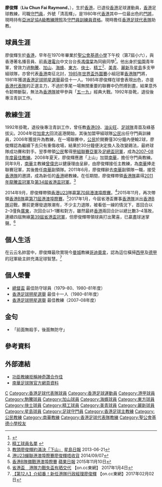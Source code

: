 {{Football manager infobox
| playername  = 廖俊輝 <br> Liu Chun Fai
| image       = Liu Chun Fai.JPG
| image_size  = 250 
| fullname    = 廖俊輝
| nickname    = 清高輝、輝哥
| birth_date  = {{birth date and age|1956|12|8}}
| birth_place = {{HKG-1959}}
| height      = {{height|m=1.80}}
| position    = [[守門員|守門員]]
| currentclub = [[香港足球代表隊|香港代表隊]] (助教)
| clubnumber     =
| youthyears     = 
| youthclubs     = 
| years1 = 1978–1979
| clubs1 = [[宏輝駒騰|駒騰]]
| caps1  = 
| goals1 = 
| years2 = 1979–1981
| clubs2 = [[加山|加山]]
| caps2  = 
| goals2 = 
| years3 = 1981–1983
| clubs3 = [[海蜂足球隊|海峰]]
| caps3  = 
| goals3 = 
| years4 = 1983–1984
| clubs4 = [[東方足球隊|東方]]
| caps4  = 
| goals4 = 
| years5 = 1984–1985
| clubs5 = [[俠士足球隊|俠士]]
| caps5  =
| goals5 = 
| years6 = 1985–1986
| clubs6 = [[精工體育會|精工]]
| caps6  = 
| goals6 = 
| years7 = 1987–1988
| clubs7 = [[美青|美青]]
| caps7  = 
| goals7 = 
| years8 = 1988–1991
| clubs8 = [[保濟足球隊|麗新]]
| caps8  = 
| goals8 = 
| years9 = 1991–1992
| clubs9 = [[星島體育會|星島]]
| caps9  = 
| goals9 = 
| nationalyears1 = 198x–198x
| nationalteam1  = [[香港足球代表隊|香港]]
| nationalcaps1  = 
| nationalgoals1 =
| manageryears1  = 2006–2008
| managerclubs1  = [[公民足球隊|公民]]
| manageryears2  = 2008–2011
| managerclubs2  = [[南華足球隊|南華]]
| manageryears3  = 2011–2012
| managerclubs3  = [[香港足球代表隊|香港]] (暫代)
| manageryears4  = 2012–2013
| managerclubs4  = [[南華足球隊|南華]]
| manageryears5  = 2013–2018
| managerclubs5  = [[香港足球代表隊|香港]] (助教)
| manageryears6  = 2018–2019
| managerclubs6  = [[香港足球代表隊|香港]]
}}

'''廖俊輝'''（'''Liu Chun Fai Raymond'''，{{bd|1956年|12月8日|||L廖}}），生於[[香港|香港]]，已退役[[香港|香港]]足球運動員，[[香港|香港]]足球教練，司職[[守門員|守門員]]，外號「清高輝」，是1980年代[[香港|香港]]其中一位最出色的[[門將|門將]]，現時持有[[亞洲足球協會|亞洲足協A級教練牌照]]及[[亞洲足球協會|守門員訓練員資格]]。現時擔任[[香港足球代表隊|香港足球代表隊]]助教。

==球員生涯==
廖俊輝生於[[香港|香港]]，早年在1970年畢業於[[聖公會基德小學|聖公會基德小學]]下午校（第7屆小六），與香港著名播音員、前[[香港電台|香港電台]]中文台台長[[馮偉棠|馮偉棠]]為同級同學<ref name="1970年聖公會基德小學下午校第7屆小六，紅圈者為廖俊輝">{{Cite web |url=https://drive.google.com/file/d/1mLG2e53WsOvZ20w8L6dtWa51RV1eGRh3/view?usp=sharing |title=1970年聖公會基德小學下午校第7屆小六，紅圈者為廖俊輝 |access-date=2019-01-16 |archive-date=2021-11-13 |archive-url=https://web.archive.org/web/20211113092940/https://drive.google.com/file/d/1mLG2e53WsOvZ20w8L6dtWa51RV1eGRh3/view?usp=sharing }}</ref>。他出身於[[愉園體育會|愉園]]青年軍，曾效力過[[宏輝駒騰|駒騰]]、[[加山|加山]]、[[海蜂足球隊|海蜂]]、[[東方足球隊|東方]]、[[俠士足球隊|俠士]]、[[精工足球隊|精工]]<ref>[http://albertchh.sinaman.com/seiko_main.htm 精工球員名單] {{webarchive|url=https://web.archive.org/web/20080526033900/http://albertchh.sinaman.com/seiko_main.htm |date=2008-05-26 }}</ref>、[[美孚青年足球隊|美青]]、[[保濟足球隊|麗新]]及[[星島體育會|星島]]多支甲組球隊，亦曾代表[[香港足球代表隊|香港]]南征北討，[[1986年世界盃足球賽|1985年世界盃外圍賽]]小組冠軍[[香港足球代表隊|香港隊]]門將，1981年獲選[[香港足球明星選舉|香港足球明星選舉]]最佳十一人。1985年廖俊輝在球會表現出色，亦是[[香港足球代表隊|香港代表隊]]的正選主力，不過於季尾一場無關重要的聯賽中仍然搏到盡，結果意外令韌帶斷裂，無法為[[香港足球代表隊|香港隊]]披甲參與「[[五一九事件|五一九]]」經典大戰。1992年掛靴，退役後專注青訓工作。

==教練生涯==
1992年掛靴，退役後專注青訓工作，曾任教[[香港09|香港09]]、[[油尖旺足球隊|油尖旺]]、[[黃大仙足球隊|足球隊]]青苗及綠基拔尖。2004年從[[加拿大|加拿大]]回流返港開始，其後加盟甲組球隊[[公民足球隊|公民]]出任守門員訓練員，2006年獲提升為教練，在一場聯賽中，[[公民足球隊|公民]]於開賽僅30分鐘內便輸2球，廖俊輝認為繼續下去只有重傷收場，結果於30分鐘便決定換人及改變踢法，最終球隊成功賽和對手。翌季帶領[[公民足球隊|公民]]奪得[[2007–08年香港甲組足球聯賽|甲組聯賽亞軍]]及[[香港足總盃|足總盃冠軍]]，成為[[香港足球明星選舉|2007–08年度最佳教練]]。2008年夏天，廖俊輝應邀「上山」加盟[[南華足球隊|南華]]，擔任守門員教練。同年9月，[[南華足球隊|南華]]主教練[[曾偉忠|曾偉忠]]以健康理由呈辭，由廖俊輝接任主教練，為[[南華足球隊|南華]]捧走聯賽冠軍，其後擔任[[南華足球隊|南華]]副領隊。2011年6月，廖俊輝辭去[[南華足球隊|南華]]副領隊一職，接受[[香港足球代表隊|香港隊]]的邀請，成為新任的[[香港足球代表隊|香港]]總教練。在任期間，廖俊輝帶領[[香港足球代表隊|香港隊]]贏得[[2011年龍騰盃國際足球邀請賽|2011年龍騰盃冠軍]]及[[第34屆省港盃|第34屆省港盃冠軍]]。<ref>[http://news.singtao.ca/vancouver/2013-06-21/sports1371799953d4556389.html 教頭廖俊輝約滿決「下山」]{{Dead link|date=2019年10月 |bot=InternetArchiveBot |fix-attempted=yes }} [[星島日報|星島日報]] 2013-06-21</ref> 

2014年9月，廖俊輝帶領[[香港奧運足球代表隊|香港U23]]隊贏[[港澳埠際足球賽|第70屆港澳埠際賽]]。<ref>[http://football.on.cc/cnt/news/newc/20140907/fbnewc0124x0.html 港U23蟬聯港澳埠際賽廖俊輝唔收貨] {{Wayback|url=http://football.on.cc/cnt/news/newc/20140907/fbnewc0124x0.html |date=20151125203809 }} 2014/09/07</ref>2015年11月，再次帶領[[香港足球代表隊|香港B隊]]贏[[港澳埠際足球賽|第71屆港澳埠際賽]]。<ref>[http://hk.apple.nextmedia.com/sports/art/20151110/19366634 香港B隊備戰港澳埠際賽] {{Wayback|url=http://hk.apple.nextmedia.com/sports/art/20151110/19366634 |date=20151125231735 }} [[蘋果日報|蘋果日報]] 2015年11月10日</ref>2017年1月，今屆省港盃賽事[[香港足球代表隊|香港隊]]派出[[香港足球代表隊|香港B隊]]迎戰，賽前更爆發退隊潮有，不少主力退隊，被看低一線的情況下，首回合以2–3僅負[[省港盃|廣東]]，次回合以1–1賽和對方，雖然最終[[香港足球代表隊|香港]]兩回合計以總比數3–4落敗，連續四屆無緣[[第39屆省港盃|第39屆省港盃冠軍]]，但廖俊輝帶領球員打出驚喜，已贏盡球迷掌聲。<ref>[http://hk.on.cc/hk/bkn/cnt/sport/20170104/bkn-20170104215635240-0104_00882_001.html?eventsection=hk_sport&eventid=4028828d4d9a0d6f014dc43e82ec5983 省港盃　港隊力戰失盃有晒交代] {{Wayback|url=http://hk.on.cc/hk/bkn/cnt/sport/20170104/bkn-20170104215635240-0104_00882_001.html?eventsection=hk_sport&eventid=4028828d4d9a0d6f014dc43e82ec5983 |date=20170105181206 }}【on.cc東網】 2017年1月4日</ref>

==個人生活==
在云云名帥當中，廖俊輝最欣賞現今[[曼徹斯特城足球會|曼城]]教練[[佩普·瓜迪奥拉|哥迪奧拿]]，認為這位橫掃[[西甲|西甲]]及[[德甲|德甲]]的冠軍級主帥充滿足球智慧。<ref>[http://hk.on.cc/hk/bkn/cnt/sport/20170202/bkn-20170202000504458-0202_00882_001.html 【第12人】介紹番！新任港隊行政經理廖俊輝] {{Wayback|url=http://hk.on.cc/hk/bkn/cnt/sport/20170202/bkn-20170202000504458-0202_00882_001.html |date=20170925133140 }} 【on.cc東網】2017年02月02日</ref>

==個人榮譽==
* [[總督盃|總督盃]] 最佳防守球員（1979–80、1980–81年度）
* [[香港足球明星選舉|香港足球明星選舉]] 最佳十一人（1980–81年度）
* [[香港足球明星選舉|香港足球明星選舉]] 最佳教練（2007–08年度）

==金句==
* 「前面無殺手，後面無防守」

==參考資料==
{{reflist}}

==外部連結==
* [http://hk.sports.yahoo.com/080518/42/2u6gb.html 功臣教練拒稱神奇讚合作佳] {{Wayback|url=http://hk.sports.yahoo.com/080518/42/2u6gb.html |date=20080523091301 }}
* [http://www.southchinafc.com/template?series=4&article=3387 南華足球隊官方網頁資料] {{Wayback|url=http://www.southchinafc.com/template?series=4&article=3387 |date=20081024043144 }}

{{2013年東亞運足球香港隊}}
{{香港足球明星選舉最佳教練}}
{{1980-81年香港足球明星選舉最佳十一人}}

{{DEFAULTSORT:Liu Chun Fai}}
[[Category:廖姓|C]]
[[Category:香港足球代表隊球員|Category:香港足球代表隊球員]]
[[Category:香港足球運動員|Category:香港足球運動員]]
[[Category:港甲球員|Category:港甲球員]]
[[Category:駒騰球員|Category:駒騰球員]]
[[Category:加山球員|Category:加山球員]]
[[Category:海蜂球員|Category:海蜂球員]]
[[Category:東方球員|Category:東方球員]]
[[Category:俠士球員|Category:俠士球員]]
[[Category:精工球員|Category:精工球員]]
[[Category:美青球員|Category:美青球員]]
[[Category:麗新球員|Category:麗新球員]]
[[Category:星島球員|Category:星島球員]]
[[Category:足球守門員|Category:足球守門員]]
[[Category:香港足球主教練|Category:香港足球主教練]]
[[Category:公民教練|Category:公民教練]]
[[Category:南華教練|Category:南華教練]]
[[Category:香港足球代表隊教練|Category:香港足球代表隊教練]]
[[Category:聖公會基德小學校友|Category:聖公會基德小學校友]]